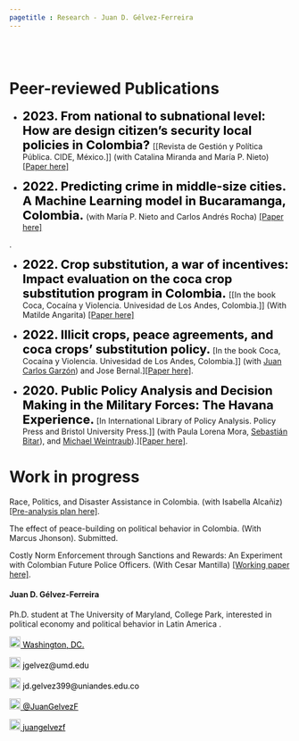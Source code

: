 ```yaml
---
pagetitle : Research - Juan D. Gélvez-Ferreira
---
```


<br>  </br> <!--- Agrega lineas en blanco --->

<!------------- Panel de la izquierda ------------->
<div class="col-sm-9">

# Peer-reviewed Publications

<p>  </p> <!--- Agrega una linea en blanco --->

<!--- Documento  --->

* <strong style="color:black;font-size:22px;"> 2023. From national to subnational level:  How are design citizen's security local policies in Colombia? </strong>  [[Revista de Gestión y Política Pública. CIDE, México.]] (with Catalina Miranda and María P. Nieto) [[Paper here]](http://www.gestionypoliticapublica.cide.edu/?p=1208)


<!--- Documento  --->

* <strong style="color:black;font-size:22px;"> 2022. Predicting crime in middle-size cities. A Machine Learning model in Bucaramanga, Colombia. </strong> (with María P. Nieto and Carlos Andrés Rocha) [[Paper here]](https://revistas.flacsoandes.edu.ec/urvio/article/view/5395)

. </p>


<!--- Documento  --->

* <strong style="color:black;font-size:22px;"> 2022. Crop substitution, a war of incentives: Impact evaluation on the coca crop substitution program in Colombia. </strong> [[In the book Coca, Cocaína y Violencia. Univesidad de Los Andes, Colombia.]] (With Matilde Angarita) [[Paper here]](https://ediciones.uniandes.edu.co/library/publication/coca-cocaina-y-violencia)


<!--- Documento  --->

* <strong style="color:black;font-size:22px;"> 2022. Illicit crops, peace agreements, and coca crops’ substitution policy.</strong> [In the book Coca, Cocaína y Violencia. Univesidad de Los Andes, Colombia.]]  (with [Juan Carlos Garzón](https://globalinitiative.net/profile/juan-carlos-garzon-vergara/)) and Jose Bernal.][[Paper here]](https://ediciones.uniandes.edu.co/library/publication/coca-cocaina-y-violencia).

<!--- Documento  --->

* <strong style="color:black;font-size:22px;"> 2020. Public Policy Analysis and Decision Making in the Military Forces: The Havana Experience.</strong> [In International Library of Policy Analysis. Policy Press and Bristol University Press.]]  (with Paula Lorena Mora, [Sebastián Bitar](https://academia.uniandes.edu.co/AcademyCv/s-bitar)), and [Michael Weintraub](http://www.miweintraub.com/)).][[Paper here]](https://policy.bristoluniversitypress.co.uk/policy-analysis-in-colombia).



<!--- Work in progress --->

# Work in progress

Race, Politics, and Disaster Assistance in Colombia. (with Isabella Alcañiz) [[Pre-analysis plan here]](https://osf.io/5jqxb).

The effect of peace-building on political behavior in Colombia. (With Marcus Jhonson). Submitted. 

Costly Norm Enforcement through Sanctions and Rewards: An Experiment with Colombian Future Police Officers. (With Cesar Mantilla) [[Working paper here]](https://osf.io/aebxy/).

</div>
<!------------- Panel de la izquierda ------------->


<!------------- Panel de la derecha ------------->
<div class="col-sm-3">

#### Juan D. Gélvez-Ferreira

Ph.D. student at The University of Maryland, College Park, interested in political economy and political behavior in Latin America .

<!-- Location -->
<a href="https://www.google.com/maps/place/Washington+D.+C.,+Distrito+de+Columbia/@38.8938672,-77.0846157,12z/data=!3m1!4b1!4m5!3m4!1s0x89b7c6de5af6e45b:0xc2524522d4885d2a!8m2!3d38.9071923!4d-77.0368707" style="color:black;"> <img alt="Qries" src="./images/location.png" width="20" height="20">  Washington, DC.</a>

<!-- Correo -->
<p style="color:black"><img alt="Qries" src="./images/correo.png" width="20" height="20"> jgelvez@umd.edu </img></p>

<!-- Correo -->
<p style="color:black"><img alt="Qries" src="./images/correo.png" width="20" height="20"> jd.gelvez399@uniandes.edu.co </img></p>

<!-- Twitter -->
 <a href="https://twitter.com/JuanGelvezF" style="color:black;"> <img alt="Qries" src="./images/twitter.jpg" width="20" height="20">  @JuanGelvezF</a> 


<!-- GitHub -->
<a href="https://github.com/juangelvezf" style="color:black;"> <img alt="Qries" src="./images/github.png" width="20" height="20">  juangelvezf</a>

</div>
<!------------- Panel de la derecha ------------->



<br>  </br> <!--- Agrega lineas en blanco --->